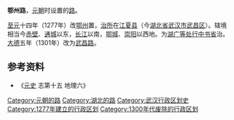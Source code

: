 '''鄂州路'''，[[元朝|元朝]]时设置的[[路_(行政区划)|路]]。

[[至元_(忽必烈)|至元]]十四年（1277年）改[[鄂州_(古代)|鄂州]]置，[[治所|治所]]在[[江夏县_(隋朝)|江夏县]]（今[[湖北省|湖北省]][[武汉市|武汉市]][[武昌区|武昌区]]）。辖境相当今[[赤壁市|赤壁]]、[[通城县|通城]]以东，[[长江|长江]]以南，[[鄂城区|鄂城]]、[[崇阳县|崇阳]]以西地。为[[湖广等处行中书省|湖广等处行中书省]]治。[[大德_(元朝)|大德]]五年（1301年）改为[[武昌路|武昌路]]。 

== 参考资料 ==
*《[[元史|元史]] 志第十五 地理六》

{{元朝行政区划小作品}}
[[Category:元朝的路|Category:元朝的路]]
[[Category:湖北的路|Category:湖北的路]]
[[Category:武汉行政区划史|Category:武汉行政区划史]]
[[Category:1277年建立的行政区划|Category:1277年建立的行政区划]]
[[Category:1300年代废除的行政区划|Category:1300年代废除的行政区划]]